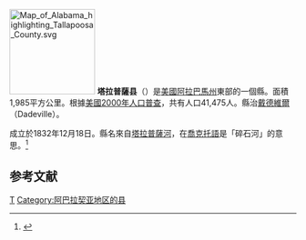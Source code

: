 {{noteTA
|T=zh-hans:塔拉普萨县 (亚拉巴马州);zh-hk:塔拉普薩縣 (阿拉巴馬州);zh-tw:塔拉普薩郡 (阿拉巴馬州);
|1=zh-hans:县;zh-hk:縣;zh-tw:郡;
}}

[[File:Map_of_Alabama_highlighting_Tallapoosa_County.svg|150px]]
'''塔拉普薩县'''（{{lang-en|Tallapoosa County}}）是[[美國|美國]][[阿拉巴馬州|阿拉巴馬州]]東部的一個縣。面積1,985平方公里。根據[[美國2000年人口普查|美國2000年人口普查]]，共有人口41,475人。縣治[[戴德维尔_(阿拉巴马州)|戴德維爾]]（Dadeville）。

成立於1832年12月18日。縣名來自[[塔拉普薩河|塔拉普薩河]]，在[[喬克托語|喬克托語]]是「碎石河」的意思。<ref>{{Cite web |url=http://www.archives.state.al.us/counties/tallapoo.html |title=存档副本 |access-date=2006-12-27 |archive-url=https://web.archive.org/web/20061206051251/http://archives.state.al.us/counties/tallapoo.html |archive-date=2006-12-06 |dead-url=yes }}</ref>

== 参考文献 ==
<div class="references-small">
<references />
</div>
{{塔拉普薩縣 (阿拉巴馬州)}}
{{Alabama}}
{{Alabama-stub}}

[[Category:亞拉巴馬州行政區劃|T]]
[[Category:阿巴拉契亚地区的县|Category:阿巴拉契亚地区的县]]